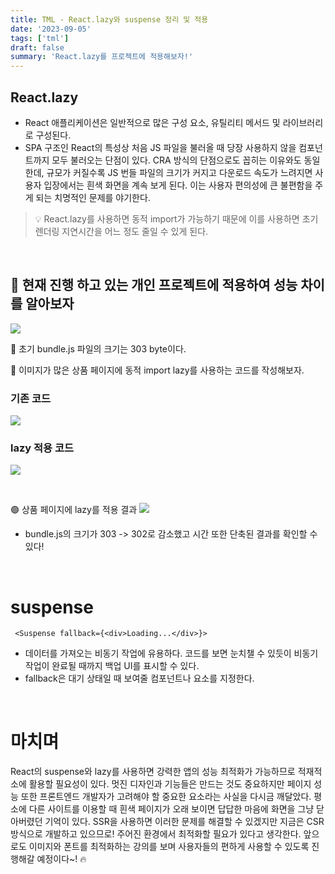 ```yaml
---
title: TML - React.lazy와 suspense 정리 및 적용
date: '2023-09-05'
tags: ['tml']
draft: false
summary: 'React.lazy를 프로젝트에 적용해보자!'
---
```


## React.lazy
- React 애플리케이션은 일반적으로 많은 구성 요소, 유틸리티 메서드 및 라이브러리로 구성된다. 
- SPA 구조인 React의 특성상 처음 JS 파일을 불러올 때 당장 사용하지 않을 컴포넌트까지 모두 불러오는 단점이 있다. CRA 방식의 단점으로도 꼽히는 이유와도 동일한데, 규모가 커질수록 JS 번들 파일의 크기가 커지고 다운로드 속도가 느려지면 사용자 입장에서는 흰색 화면을 계속 보게 된다. 이는 사용자 편의성에 큰 불편함을 주게 되는 치명적인 문제를 야기한다.

> 💡 React.lazy를 사용하면 동적 import가 가능하기 때문에 이를 사용하면 초기 렌더링 지연시간을 어느 정도 줄일 수 있게 된다.

<br/>

## 📌 현재 진행 하고 있는 개인 프로젝트에 적용하여 성능 차이를 알아보자
![](https://velog.velcdn.com/images/mintmin0320/post/521b698f-c690-4de9-a9a0-acacf877d365/image.png)

📍 초기 bundle.js 파일의 크기는 303 byte이다.

📍 이미지가 많은 상품 페이지에 동적 import lazy를 사용하는 코드를 작성해보자.

### 기존 코드
![](https://velog.velcdn.com/images/mintmin0320/post/1664142c-5104-4ad5-999d-5f5ab5644cb7/image.png)

### lazy 적용 코드
![](https://velog.velcdn.com/images/mintmin0320/post/b6bc348d-33c1-4519-9c08-4c1254928097/image.png)

<br/>

🟢 상품 페이지에 lazy를 적용 결과
![](https://velog.velcdn.com/images/mintmin0320/post/e6e254c2-a580-426c-b94b-113638dd9811/image.png)
- bundle.js의 크기가 303 -> 302로 감소했고 시간 또한 단축된 결과를 확인할 수 있다!

<br/>

# suspense

```
 <Suspense fallback={<div>Loading...</div>}>
```

- 데이터를 가져오는 비동기 작업에 유용하다. 코드를 보면 눈치챌 수 있듯이 비동기 작업이 완료될 때까지 백업 UI를 표시할 수 있다.
- fallback은 대기 상태일 때 보여줄 컴포넌트나 요소를 지정한다.

<br/>

# 마치며
React의 suspense와 lazy를 사용하면 강력한 앱의 성능 최적화가 가능하므로 적재적소에 활용할 필요성이 있다.
멋진 디자인과 기능들은 만드는 것도 중요하지만 페이지 성능 또한 프론트엔드 개발자가 고려해야 할 중요한 요소라는 사실을 다시금 깨달았다. 평소에 다른 사이트를 이용할 때 흰색 페이지가 오래 보이면
답답한 마음에 화면을 그냥 닫아버렸던 기억이 있다. SSR을 사용하면 이러한 문제를 해결할 수 있겠지만 지금은 CSR 방식으로 개발하고 있으므로! 주어진 환경에서 최적화할 필요가 있다고 생각한다.
앞으로도 이미지와 폰트를 최적화하는 강의를 보며 사용자들의 편하게 사용할 수 있도록 진행해갈 예정이다~! 🔥
